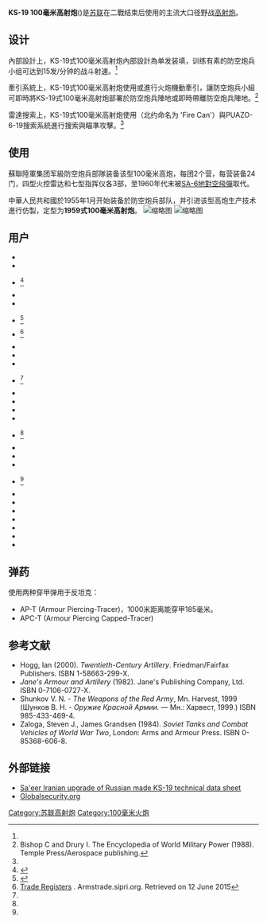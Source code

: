 {{Infobox Weapon
|name= 100毫米高射炮(КS-19)
|image= File:KS-19.jpg
|image_size= 300px
|caption= 在圣彼得堡炮兵博物馆的KS-19
|origin= [[苏联|苏联]] 
|type= [[高射炮|高射炮]]<br>[[野戰炮|野戰炮]] 
<!-- Type selection -->
|is_ranged=yes
|is_artillery=yes
<!-- Service history -->
|service= 1950年
|used_by=
|wars= [[朝鲜战争|朝鲜战争]]<br>[[八二三炮戰|八二三炮戰]]<br>[[越南战争|越南战争]]
|designer=L. V. Lulyev 
|weight=9,550 kg (21,054 lbs)
|length=9.45 m (31 ft)
|part_length=
|width=2.35 m (7 ft 8 in)
|height=1.60 m (5 ft 3 in)
|crew=15
<!-- General specifications -->
|cartridge=100×695 mm. R
|caliber=100 mm (3.94 in) 
|rate=15发/分钟
|velocity=900-1,000 m/s 
|max_range=水平: {{convert|21|km|mi|abbr=on}}<br> 垂直: 12,700 m (41,667 ft)定时引信<br>15,000 m (49,213 ft)近炸引信
|elevation=−3°/+85
|traverse=360°      
}}
 
'''KS-19 100毫米高射炮'''({{lang-ru|100-мм зенитная пушка КС-19}})是[[苏联|苏联]]在二戰结束后使用的主流大口径野战[[高射炮|高射炮]]。

== 设计 ==
內部設計上，KS-19式100毫米高射炮內部設計為单发装填，训练有素的防空炮兵小组可达到15发/分钟的战斗射速。<ref name="Bishop"/>

牽引系統上，KS-19式100毫米高射炮使用{{link-en|ATS-59中型牽引車|ATS-59}}或{{link-en|AT-T重型牽引車|AT-T}}進行火炮機動牽引，讓防空炮兵小組可即時將KS-19式100毫米高射炮部署於防空炮兵陣地或即時帶離防空炮兵陣地。<ref name="Bishop">Bishop C and Drury I. The Encyclopedia of World Military Power (1988). Temple Press/Aerospace publishing.</ref>

雷達搜索上，KS-19式100毫米高射炮使用{{tsl|en|SON 9|松-9火控雷达}}（北约命名为 'Fire Can'）與PUAZO-6-19搜索系統進行搜索與瞄準攻擊。<ref name="Bishop"/>

== 使用 ==
蘇聯陸軍集团军級防空炮兵部隊装备该型100毫米高炮，每团2个营，每营装备24门，四型火控雷达和七型指挥仪各3部，至1960年代末被[[SA-6飛彈|SA-6地對空飛彈]]取代。

中華人民共和國於1955年1月开始装备於防空炮兵部队，并引进该型高炮生产技术進行仿製，定型为'''1959式100毫米高射炮'''。
[[File:China_10th_Anniversary_Parade_in_Beijing_07.jpg|缩略图]]
[[File:Chinese_Aviation_Museum.jpg|缩略图]]

== 用户 ==

* {{flag|Cambodia}}
* {{flag|Cuba}}
* {{flag|Iran}}<ref>{{Cite web |url=https://www.youtube.com/watch?v=YjNQ5TGRChs |title=存档副本 |accessdate=2018-06-23 |archive-date=2015-02-08 |archive-url=https://web.archive.org/web/20150208124924/https://www.youtube.com/watch?v=YjNQ5TGRChs |dead-url=no }}</ref>
* {{flag|Mauritania}}
* {{flag|Nicaragua}}
* {{flag|North Korea}}<ref name="Military Factory">{{Cite web |url=https://www.militaryfactory.com/armor/detail.asp?armor_id=444 |title=Military Factory |accessdate=2018-06-23 |archive-date=2020-11-06 |archive-url=https://web.archive.org/web/20201106172753/https://www.militaryfactory.com/armor/detail.asp?armor_id=444 |dead-url=no }}</ref>
* {{flag|Romania}}<ref name="sipri1">[http://armstrade.sipri.org/armstrade/page/trade_register.php Trade Registers] {{Wayback|url=http://armstrade.sipri.org/armstrade/page/trade_register.php |date=20170630093956 }}. Armstrade.sipri.org. Retrieved on 12 June 2015</ref>
* {{flag|Syria}}
* {{flag|Vietnam}}
* {{flag|Yemen}}
* {{flag|Afghanistan}}<ref name="Military Factory"/>
* {{flag|Albania}}
* {{flag|Algeria}}
* {{flag|Bulgaria}}
* {{flag|China}}
* {{flag|Czechoslovakia}}<ref name="Military Factory"/>
* {{flag|Egypt}}
* {{flag|Hungary}}
* {{flag|Iraq}}
* {{flag|Kazakhstan}}<ref name="Military Factory"/>
* {{flag|Guinea}}
* {{flag|Poland}}
* {{flag|Morocco}}
* {{flag|North Vietnam}}
* {{flag|Somalia}}
* {{flag|Soviet Union}}
* {{flag|Sudan}}

== 弹药 ==
使用两种穿甲弹用于反坦克：
* AP-T (Armour Piercing-Tracer)，1000米距离能穿甲185毫米。
* APC-T (Armour Piercing Capped-Tracer)
== 参考文献 ==
{{reflist}}

* Hogg, Ian (2000). ''Twentieth-Century Artillery''. Friedman/Fairfax Publishers. ISBN 1-58663-299-X.
* ''Jane's Armour and Artillery'' (1982). Jane's Publishing Company, Ltd. ISBN 0-7106-0727-X.
* Shunkov V. N. - ''The Weapons of the Red Army'', Mn. Harvest, 1999 (Шунков В. Н. - ''Оружие Красной Армии.'' — Мн.: Харвест, 1999.) ISBN 985-433-469-4.
* Zaloga, Steven J., James Grandsen (1984). ''Soviet Tanks and Combat Vehicles of World War Two'', London: Arms and Armour Press. ISBN 0-85368-606-8.

== 外部链接 ==
{{Commons category|100-mm air defense gun model 1947 (KS-19)}}
* [https://web.archive.org/web/20120814221611/http://www.armyrecognition.com/iran_iranian_army_light_heavy_weapons_uk/sa_eer_saeer_ks-19_automatic_100mm_anti-aircraft_gun_technical_data_sheet_specifications_pictures.html Sa'eer Iranian upgrade of Russian made KS-19 technical data sheet]
* [http://www.globalsecurity.org/military/world/russia/ks-19.htm Globalsecurity.org] {{Wayback|url=http://www.globalsecurity.org/military/world/russia/ks-19.htm |date=20210126024754 }}

[[Category:苏联高射炮|Category:苏联高射炮]]
[[Category:100毫米火炮|Category:100毫米火炮]]